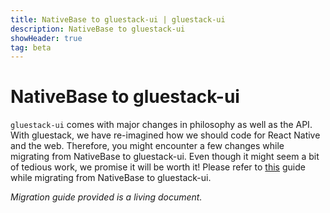 ```yaml
---
title: NativeBase to gluestack-ui | gluestack-ui
description: NativeBase to gluestack-ui
showHeader: true
tag: beta
---
```



<Meta title="Migration/NativeBase to gluestack-ui" />

# NativeBase to gluestack-ui

`gluestack-ui` comes with major changes in philosophy as well as the API. With gluestack, we have re-imagined how we should code for React Native and the web. Therefore, you might encounter a few changes while migrating from NativeBase to gluestack-ui. Even though it might seem a bit of tedious work, we promise it will be worth it!
Please refer to [this](https://geekyants.notion.site/NativeBase-to-gluestack-ui-Migration-Plan-WIP-6409006d9ecc4fb2a559cca6117a3e7c) guide while migrating from NativeBase to gluestack-ui.

_Migration guide provided is a living document._
